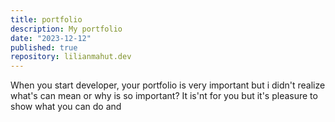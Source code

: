 ```yaml
---
title: portfolio
description: My portfolio
date: "2023-12-12"
published: true
repository: lilianmahut.dev
---
```



When you start developer, your portfolio is very important but i didn't realize what's can mean or why is so important?
It is'nt for you but it's pleasure to show what you can do and 

